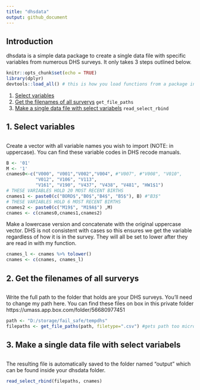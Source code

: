 ```yaml
---
title: "dhsdata"
output: github_document
---
```


## Introduction
dhsdata is a simple data package to create a single data file with specific variables from numerous DHS surveys. It only takes 3 steps outlined below. 
```r
knitr::opts_chunk$set(echo = TRUE)
library(dplyr)
devtools::load_all() # this is how you load functions from a package in R without installing it
```
1. [Select variables](#1)
2. [Get the filenames of all surverys](#2) `get_file_paths`
3. [Make a single data file with select variabels](#3) `read_select_rbind`


## 1. Select variables
## <a name="1"></a>
Create a vector with all variable names you wish to import (NOTE: in uppercase). You can find these variable codes in DHS recode manuals.
```r
B <- '01'
M <- '1'
cnames0<-c("V000", "V001","V002","V004", #"V007", #"V008", "V010",
           "V012", "V106", "V113",
           "V161", "V190", "V437", "V438", "V481", "HW1$1")
# THESE VARIABLES HOLD 20 MOST RECENT BIRTHS
cnames1 <- paste0(c("BORD$","B0$","B4$", "B5$"), B) #"B3$"
# THESE VARIABLES HOLD 6 MOST RECENT BIRTHS
cnames2 <- paste0(c("M19$", "M19A$") ,M)
cnames <- c(cnames0,cnames1,cnames2)
```

Make a lowercase version and concatenate with the original uppercase vector. DHS is not consistent with cases so this ensures we get the variable regardless of how it is in the survey. They will all be set to lower after they are read in with my function.
```r
cnames_l <- cnames %>% tolower()
cnames <- c(cnames, cnames_l)
```

## 2. Get the filenames of all surverys
## <a name="2"></a>
Write the full path to the folder that holds are your DHS surveys. You'll need to change my path here. You can find these files on box in this private folder https://umass.app.box.com/folder/56680977451
```r
path <- "D:/storage/fail_safe/tempdhs" 
filepaths <- get_file_paths(path, filetype=".csv") #gets path too microdata survey files
```

## 3. Make a single data file with select variabels  
## <a name="3"></a>
The resulting file is automatically saved to the folder named "output" which can be found inside your dhsdata folder.
```r
read_select_rbind(filepaths, cnames)
```
